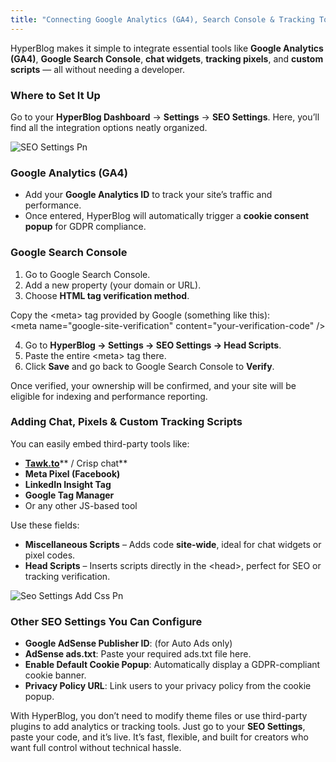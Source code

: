 ```yaml
---
title: "Connecting Google Analytics (GA4), Search Console & Tracking Tools in HyperBlog"
---
```


HyperBlog makes it simple to integrate essential tools like **Google Analytics (GA4)**, **Google Search Console**, **chat widgets**, **tracking pixels**, and **custom scripts** — all without needing a developer.

### **Where to Set It Up**

Go to your **HyperBlog Dashboard** → **Settings** → **SEO Settings**. Here, you’ll find all the integration options neatly organized.

![SEO Settings Pn](/images/SEO-settings.png)

### **Google Analytics (GA4)**

- Add your **Google Analytics ID** to track your site’s traffic and performance.
- Once entered, HyperBlog will automatically trigger a **cookie consent popup** for GDPR compliance.

### **Google Search Console**

1. Go to Google Search Console.
2. Add a new property (your domain or URL).
3. Choose **HTML tag verification method**.

Copy the \<meta\> tag provided by Google (something like this):\
\<meta name="google-site-verification" content="your-verification-code" /\>

4. Go to **HyperBlog → Settings → SEO Settings → Head Scripts**.
5. Paste the entire \<meta\> tag there.
6. Click **Save** and go back to Google Search Console to **Verify**.

Once verified, your ownership will be confirmed, and your site will be eligible for indexing and performance reporting.

### **Adding Chat, Pixels & Custom Tracking Scripts**

You can easily embed third-party tools like:

- [**Tawk.to**](http://Tawk.to)\*\* / Crisp chat\*\*
- **Meta Pixel (Facebook)**
- **LinkedIn Insight Tag**
- **Google Tag Manager**
- Or any other JS-based tool

Use these fields:

- **Miscellaneous Scripts** – Adds code **site-wide**, ideal for chat widgets or pixel codes.
- **Head Scripts** – Inserts scripts directly in the \<head\>, perfect for SEO or tracking verification.

![Seo Settings Add Css Pn](/images/seo-settings-add-css.png)

### **Other SEO Settings You Can Configure**

- **Google AdSense Publisher ID**: (for Auto Ads only)
- **AdSense ads.txt**: Paste your required ads.txt file here.
- **Enable Default Cookie Popup**: Automatically display a GDPR-compliant cookie banner.
- **Privacy Policy URL**: Link users to your privacy policy from the cookie popup.

With HyperBlog, you don’t need to modify theme files or use third-party plugins to add analytics or tracking tools. Just go to your **SEO Settings**, paste your code, and it’s live. It’s fast, flexible, and built for creators who want full control without technical hassle.